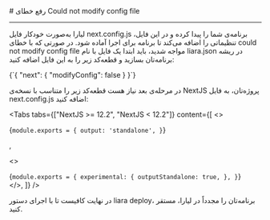 

<Layout>
<Head>
<title>مستندات رفع خطای Could not modify config file در NextJS - لیارا</title>
</Head>
# رفع خطای Could not modify config file
<hr className="mb-2" />

لیارا به‌صورت خودکار فایل <Important>next.config.js</Important> برنامه‌ی شما را پیدا کرده و در این فایل، تنظیماتی را اضافه می‌کند تا برنامه برای اجرا آماده شود. در صورتی که با خطای <Important>could not modify config file</Important> مواجه شدید، 
باید ابتدا یک فایل با نام <Important>liara.json</Important> در ریشه برنامه‌تان بسازید و قطعه‌کد زیر را به این فایل اضافه کنید:

<div className="h-2" />
<div dir='ltr'>
    <Highlight className="json">
        {`{
  "next": {
    "modifyConfig": false
  }
}`}
    </Highlight>
</div>
<div className="h-2" />

در مرحله‌ی بعد نیاز هست قطعه‌کد زیر را متناسب با نسخه‌ی NextJS پروژه‌تان، به فایل <Important>next.config.js</Important> اضافه کنید:


<Tabs 
  tabs={["NextJS >= 12.2", "NextJS < 12.2"]} 
  content={[
  <>
    <div dir='ltr'>
    <Highlight className="js">
        {`module.exports = {
  output: 'standalone',
}`}
    </Highlight>
</div>
  </>,

  <>
    <div dir='ltr'>
    <Highlight className="js">
        {`module.exports = {
  experimental: {
    outputStandalone: true,
  },
}`}
    </Highlight>
    </div>
  </>,
  ]}
  />

در نهایت کافیست تا با اجرای دستور <Important>liara deploy</Important>، برنامه‌تان را مجدداً در لیارا، مستقر کنید.

</Layout>